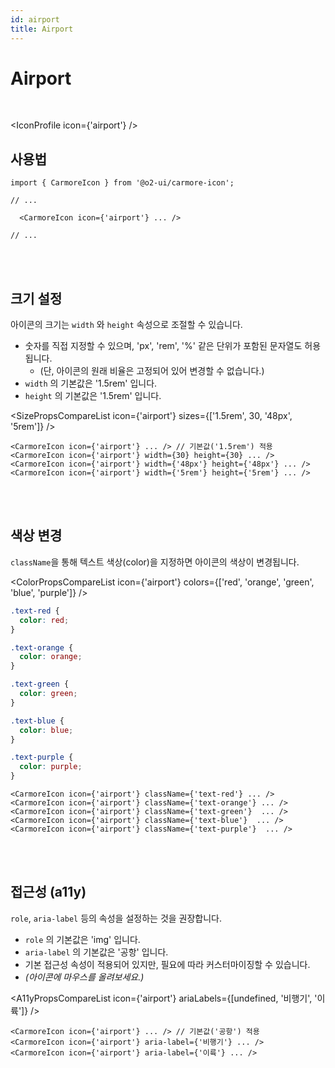 ```yaml
---
id: airport
title: Airport
---
```




# Airport

<br />

<IconProfile icon={'airport'} />

## 사용법

```tsx
import { CarmoreIcon } from '@o2-ui/carmore-icon';

// ...

  <CarmoreIcon icon={'airport'} ... />

// ...
```

<br />
<br />

## 크기 설정

아이콘의 크기는 `width` 와 `height` 속성으로 조절할 수 있습니다.

- 숫자를 직접 지정할 수 있으며, 'px', 'rem', '%' 같은 단위가 포함된 문자열도 허용됩니다.
  - (단, 아이콘의 원래 비율은 고정되어 있어 변경할 수 없습니다.)
- `width` 의 기본값은 '1.5rem' 입니다.
- `height` 의 기본값은 '1.5rem' 입니다.

<SizePropsCompareList icon={'airport'} sizes={['1.5rem', 30, '48px', '5rem']} />

```tsx
<CarmoreIcon icon={'airport'} ... /> // 기본값('1.5rem') 적용
<CarmoreIcon icon={'airport'} width={30} height={30} ... />
<CarmoreIcon icon={'airport'} width={'48px'} height={'48px'} ... />
<CarmoreIcon icon={'airport'} width={'5rem'} height={'5rem'} ... />
```

<br />
<br />

## 색상 변경

`className`을 통해 텍스트 색상(color)을 지정하면 아이콘의 색상이 변경됩니다.

<ColorPropsCompareList icon={'airport'} colors={['red', 'orange', 'green', 'blue', 'purple']} />

```css
.text-red {
  color: red;
}

.text-orange {
  color: orange;
}

.text-green {
  color: green;
}

.text-blue {
  color: blue;
}

.text-purple {
  color: purple;
}
```

```tsx
<CarmoreIcon icon={'airport'} className={'text-red'} ... />
<CarmoreIcon icon={'airport'} className={'text-orange'} ... />
<CarmoreIcon icon={'airport'} className={'text-green'}  ... />
<CarmoreIcon icon={'airport'} className={'text-blue'}  ... />
<CarmoreIcon icon={'airport'} className={'text-purple'}  ... />
```

<br />
<br />

## 접근성 (a11y)

`role`, `aria-label` 등의 속성을 설정하는 것을 권장합니다.

- `role` 의 기본값은 'img' 입니다.
- `aria-label` 의 기본값은 '공항' 입니다.
- 기본 접근성 속성이 적용되어 있지만, 필요에 따라 커스터마이징할 수 있습니다.
- _(아이콘에 마우스를 올려보세요.)_

<A11yPropsCompareList icon={'airport'} ariaLabels={[undefined, '비행기', '이륙']} />

```tsx
<CarmoreIcon icon={'airport'} ... /> // 기본값('공항') 적용
<CarmoreIcon icon={'airport'} aria-label={'비행기'} ... />
<CarmoreIcon icon={'airport'} aria-label={'이륙'} ... />
```
